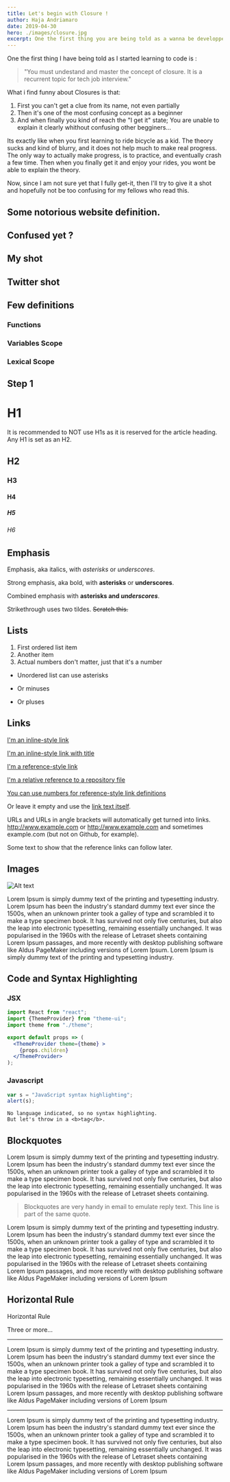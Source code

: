 ```yaml
---
title: Let's begin with Closure !
author: Haja Andriamaro
date: 2019-04-30
hero: ./images/closure.jpg
excerpt: One the first thing you are being told as a wanna be developper is "You must undestand and master the concept of Closure". Because it is a recurrent topic for job interview.
---
```


One the first thing I have being told as I started learning to code is : 
> "You must undestand and master the concept of closure. 
> It is a recurrent topic for tech job interview."

What i find funny about Closures is that: 

1. First you can't get a clue from its name, not even partially
2. Then it's one of the most confusing concept as a beginner
3. And when finally you kind of reach the "I get it" state; You are unable to explain it clearly whithout confusing other begginers...

Its exactly like when you first learning to ride bicycle as a kid. The theory sucks and kind of blurry, and it does not help much to make real progress. The only way to actually make progress, 
is to practice, and eventually crash a few time. Then when you finally get it and enjoy your rides, you wont be able to explain the theory.

Now, since I am not sure yet that I fully get-it, then I'll try to give it a shot and hopefully not be too confusing for my fellows who read this.

## Some notorious website definition.
## Confused yet ?
## My shot
## Twitter shot
## Few definitions
### Functions
### Variables Scope
### Lexical Scope

## Step 1

# H1

It is recommended to NOT use H1s as it is reserved for the article heading. Any H1 is set as an H2.

## H2

### H3

#### H4

##### H5

###### H6

## Emphasis

Emphasis, aka italics, with _asterisks_ or _underscores_.

Strong emphasis, aka bold, with **asterisks** or **underscores**.

Combined emphasis with **asterisks and _underscores_**.

Strikethrough uses two tildes. ~~Scratch this.~~

## Lists

1. First ordered list item
2. Another item
3. Actual numbers don't matter, just that it's a number

- Unordered list can use asterisks

* Or minuses

- Or pluses

## Links

[I'm an inline-style link](https://www.google.com)

[I'm an inline-style link with title](https://www.google.com "Google's Homepage")

[I'm a reference-style link][arbitrary case-insensitive reference text]

[I'm a relative reference to a repository file](../blob/master/LICENSE)

[You can use numbers for reference-style link definitions][1]

Or leave it empty and use the [link text itself].

URLs and URLs in angle brackets will automatically get turned into links.
http://www.example.com or <http://www.example.com> and sometimes
example.com (but not on Github, for example).

Some text to show that the reference links can follow later.

[arbitrary case-insensitive reference text]: https://www.mozilla.org
[1]: http://slashdot.org
[link text itself]: http://www.reddit.com

## Images

<div className="Image__Small">
  <img
    src="./images/article-image-2.jpg"
    title="Logo Title Text 1"
    alt="Alt text"
  />
</div>

Lorem Ipsum is simply dummy text of the printing and typesetting industry. Lorem Ipsum has been the industry's standard dummy text ever since the 1500s, when an unknown printer took a galley of type and scrambled it to make a type specimen book. It has survived not only five centuries, but also the leap into electronic typesetting, remaining essentially unchanged. It was popularised in the 1960s with the release of Letraset sheets containing Lorem Ipsum passages, and more recently with desktop publishing software like Aldus PageMaker including versions of Lorem Ipsum. Lorem Ipsum is simply dummy text of the printing and typesetting industry.

## Code and Syntax Highlighting

### JSX

```jsx
import React from "react";
import {ThemeProvider} from "theme-ui";
import theme from "./theme";

export default props => (
  <ThemeProvider theme={theme} >
    {props.children}
  </ThemeProvider>
);
```
### Javascript

```javascript
var s = "JavaScript syntax highlighting";
alert(s);
```

```
No language indicated, so no syntax highlighting.
But let's throw in a <b>tag</b>.
```

## Blockquotes

Lorem Ipsum is simply dummy text of the printing and typesetting industry. Lorem Ipsum has been the industry's standard dummy text ever since the 1500s, when an unknown printer took a galley of type and scrambled it to make a type specimen book. It has survived not only five centuries, but also the leap into electronic typesetting, remaining essentially unchanged. It was popularised in the 1960s with the release of Letraset sheets containing.

> Blockquotes are very handy in email to emulate reply text.
> This line is part of the same quote.

Lorem Ipsum is simply dummy text of the printing and typesetting industry. Lorem Ipsum has been the industry's standard dummy text ever since the 1500s, when an unknown printer took a galley of type and scrambled it to make a type specimen book. It has survived not only five centuries, but also the leap into electronic typesetting, remaining essentially unchanged. It was popularised in the 1960s with the release of Letraset sheets containing Lorem Ipsum passages, and more recently with desktop publishing software like Aldus PageMaker including versions of Lorem Ipsum

## Horizontal Rule

Horizontal Rule

Three or more...

---

Lorem Ipsum is simply dummy text of the printing and typesetting industry. Lorem Ipsum has been the industry's standard dummy text ever since the 1500s, when an unknown printer took a galley of type and scrambled it to make a type specimen book. It has survived not only five centuries, but also the leap into electronic typesetting, remaining essentially unchanged. It was popularised in the 1960s with the release of Letraset sheets containing Lorem Ipsum passages, and more recently with desktop publishing software like Aldus PageMaker including versions of Lorem Ipsum

---

Lorem Ipsum is simply dummy text of the printing and typesetting industry. Lorem Ipsum has been the industry's standard dummy text ever since the 1500s, when an unknown printer took a galley of type and scrambled it to make a type specimen book. It has survived not only five centuries, but also the leap into electronic typesetting, remaining essentially unchanged. It was popularised in the 1960s with the release of Letraset sheets containing Lorem Ipsum passages, and more recently with desktop publishing software like Aldus PageMaker including versions of Lorem Ipsum